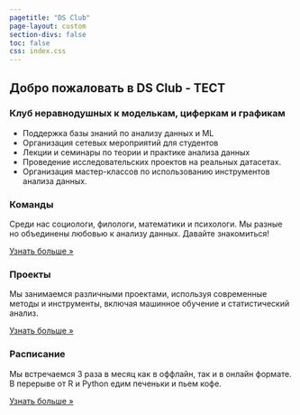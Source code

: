 ```yaml
---
pagetitle: "DS Club"
page-layout: custom
section-divs: false
toc: false
css: index.css
---
```


::: {.hero-banner}

::: {.content-block}

::: {.hero-text}

# Добро пожаловать в DS Club - ТЕСТ

### Клуб неравнодушных к моделькам, циферкам и графикам

- Поддержка базы знаний по анализу данных и ML
- Организация сетевых мероприятий для студентов
- Лекции и семинары по теории и практике анализа данных
- Проведение исследовательских проектов на реальных датасетах.
- Организация мастер-классов по использованию инструментов анализа данных.

:::
:::
:::

::: {.content-block}
::: {.features}

::: {.feature}
### Команды
Среди нас социологи, филологи, математики и психологи. Мы разные но объединены любовью к анализу данных. Давайте знакомиться!

::: {.learn-more}
[Узнать больше »](teams.qmd)
:::
:::

::: {.feature}
### Проекты
Мы занимаемся различными проектами, используя современные методы и инструменты, включая машинное обучение и статистический анализ.

::: {.learn-more}
[Узнать больше »](projects.qmd)
:::
:::

::: {.feature}
### Расписание
Мы встречаемся 3 раза в месяц как в оффлайн, так и в онлайн формате. В перерыве от R и Python едим печеньки и пьем кофе.  

::: {.learn-more}
[Узнать больше »](calendar.qmd)
:::
:::


:::
:::